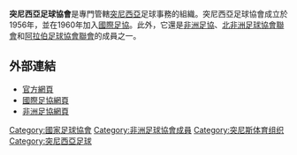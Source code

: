 {{noteTA
|T=zh-hans:突尼斯足球协会; zh-hant:突尼西亞足球協會;
|1=zh-hans:突尼斯足球协会; zh-hant:突尼西亞足球協會;
|2=zh-hans:突尼斯; zh-hant:突尼西亞;
}}

{{國家足協
|Name               = 突尼西亞足球協會
|Logo               = <!-- 檔案不存在 Logo federation tunisienne de football-copy.svg ，可從英文維基百科取得 -->
|Founded            = 1956年
|FIFA affiliation   = 1960年
|Region             = [[非洲足協|非洲足協]]
|Region affiliation = 1960年
|Region             = [[阿拉伯足球協會聯會|阿拉伯足球協會聯會]]
|Region affiliation = 1976年
|Region             = [[北非洲足球協會聯會|北非洲足球協會聯會]]
|Region affiliation = 2005年
|President          = EL JERY Wadii 
}}

'''突尼西亞足球協會'''是專門管轄[[突尼西亞|突尼西亞]]足球事務的組織。突尼西亞足球協會成立於1956年，並在1960年加入[[國際足協|國際足協]]。此外，它還是[[非洲足協|非洲足協]]、[[北非洲足球協會聯會|北非洲足球協會聯會]]和[[阿拉伯足球協會聯會|阿拉伯足球協會聯會]]的成員之一。

==外部連結==
* [http://www.ftf.org.tn 官方網頁] {{Wayback|url=http://www.ftf.org.tn/ |date=20040317164526 }} {{fr icon}}
* [http://www.fifa.com/associations/association=tun/index.html 國際足協網頁]
* [http://www.cafonline.com/association/tunisia 非洲足協網頁]

{{非洲足球協會成員}}

[[Category:國家足球協會|Category:國家足球協會]]
[[Category:非洲足球協會成員|Category:非洲足球協會成員]]
[[Category:突尼斯体育组织|Category:突尼斯体育组织]]
[[Category:突尼西亞足球|Category:突尼西亞足球]]